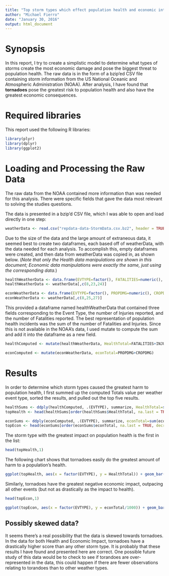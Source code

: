 ```yaml
---
title: "Top storm types which effect population health and economic interests"
author: "Michael Fierro"
date: "January 30, 2016"
output: html_document
---
```

# Synopsis
In this report, I try to create a simplistic model to determine what types of storms create the most economic damage and pose the biggest threat to population health. The raw data is in the form of a bzip'ed CSV file containing storm information from the US National Oceanic and Atmospheric Administration (NOAA). After analysis, I have found that **tornadoes** pose the greatest risk to population health and also have the greatest economic consequences.

# Required libraries
This report used the following R libraries:

```r
library(plyr)
library(dplyr)
library(ggplot2)
```

# Loading and Processing the Raw Data

The raw data from the NOAA contained more information than was needed for this analysis. There were specific fields that gave the data most relevant to solving the studies questions. 

The data is presented in a bzip'd CSV file, which I was able to open and load directly in one step:

```r
weatherData <- read.csv("repdata-data-StormData.csv.bz2", header = TRUE, na.strings = "NA")
```

Due to the size of the data and the large amount of extraneous data, it seemed best to create two dataframes, each based off of weatherData, with the data needed for each analysis. To accomplish this, empty dataframes were created, and then data from weatherData was copied in, as shown below. (_Note that only the Health data manipulations are shown in this document; Economic data manipulations were exactly the same, just using the corresponding data._)

```r
healthWeatherData <- data.frame(EVTYPE=factor(), FATALITIES=numeric(), INJURIES=numeric())
healthWeatherData <- weatherData[,c(8,23,24)]
```
```r
econWeatherData <- data.frame(EVTYPE=factor(), PROPDMG=numeric(), CROPDMG=numeric())
econWeatherData <- weatherData[,c(8,25,27)]
```

This provided a dataframe named healthWeatherData that contained three fields corresponding to the Event Type, the number of Injuries reported, and the number of Fatalities reported. The best representation of population health incidents was the sum of the number of Fatalities and Injuries. Since this is not available in the NOAA's data, I used mutate to compute the sum and add it into the dataframe as a new field.

```r
healthComputed <- mutate(healthWeatherData, HealthTotal=FATALITIES+INJURIES)
```

```r
econComputed <- mutate(econWeatherData, econTotal=PROPDMG+CROPDMG)
```

# Results
In order to determine which storm types caused the greatest harm to population health, I first summed up the computed Totals value per weather event type, sorted the results, and pulled out the top five results.

```r
healthSums <- ddply(healthComputed, .(EVTYPE), summarize, HealthTotal=sum(HealthTotal))
topHealth <- head(healthSums[order(healthSums$HealthTotal, na.last = TRUE, decreasing = TRUE),])
```

```r
econSums <- ddply(econComputed, .(EVTYPE), summarize, econTotal=sum(econTotal))
topEcon <- head(econSums[order(econSums$econTotal, na.last = TRUE, decreasing = TRUE),])
```

The storm type with the greatest impact on population health is the first in the list:

```r
head(topHealth,1)
```

The following chart shows that tornadoes easily do the greatest amount of harm to a population's health.

```r
ggplot(topHealth, aes(x = factor(EVTYPE), y = HealthTotal)) + geom_bar(stat = "identity", fill = "#FF9999") + labs(title = "Population health impact", x = "Storm type", y = "Injuries + deaths")

```

Similarly, tornadoes have the greatest negative economic impact, outpacing all other events (but not as drastically as the impact to health).
```r
head(topEcon,1)
```

```r
ggplot(topEcon, aes(x = factor(EVTYPE), y = econTotal/1000)) + geom_bar(stat = "identity", fill = "#7fbf7f") + labs(title = "Economic impact", x = "Storm type", y = "Thousands of dollars")
```

## Possibly skewed data?
It seems there's a real possibility that the data is skewed towards tornadoes. In the data for both Health and Economic Impact, tornadoes have a drastically higher score than any other storm type. It is probably that these results I have found and presented here are correct. One possible future study of this data would be to check to see if torandoes are over-represented in the data, this could happen if there are fewer observations relating to torandoes than to other weather types.  